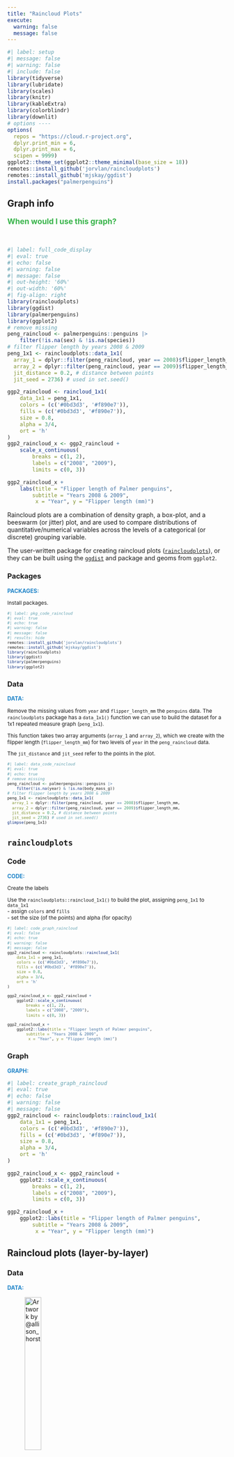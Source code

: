```yaml
---
title: "Raincloud Plots"
execute:
  warning: false
  message: false
---
```


```r
#| label: setup
#| message: false
#| warning: false
#| include: false
library(tidyverse)
library(lubridate)
library(scales)
library(knitr)
library(kableExtra)
library(colorblindr)
library(downlit)
# options ----
options(
  repos = "https://cloud.r-project.org",
  dplyr.print_min = 6, 
  dplyr.print_max = 6, 
  scipen = 9999)
ggplot2::theme_set(ggplot2::theme_minimal(base_size = 18))
remotes::install_github('jorvlan/raincloudplots')
remotes::install_github('mjskay/ggdist')
install.packages("palmerpenguins")
```



:::: {.callout-tip collapse="false"}
## Graph info
::: {style="font-size: 1.25em; color: #38B44A;"}
**When would I use this graph?**
:::

<br>

```r
#| label: full_code_display
#| eval: true
#| echo: false
#| warning: false
#| message: false
#| out-height: '60%'
#| out-width: '60%'
#| fig-align: right
library(raincloudplots)
library(ggdist)
library(palmerpenguins)
library(ggplot2)
# remove missing
peng_raincloud <- palmerpenguins::penguins |> 
    filter(!is.na(sex) & !is.na(species))
# filter flipper length by years 2008 & 2009
peng_1x1 <- raincloudplots::data_1x1(
  array_1 = dplyr::filter(peng_raincloud, year == 2008)$flipper_length_mm,
  array_2 = dplyr::filter(peng_raincloud, year == 2009)$flipper_length_mm,
  jit_distance = 0.2, # distance between points
  jit_seed = 2736) # used in set.seed() 

ggp2_raincloud <- raincloud_1x1(
    data_1x1 = peng_1x1,
    colors = (c('#0bd3d3', '#f890e7')),
    fills = (c('#0bd3d3', '#f890e7')),
    size = 0.8,
    alpha = 3/4,
    ort = 'h'
) 
ggp2_raincloud_x <- ggp2_raincloud +
    scale_x_continuous(
        breaks = c(1, 2),
        labels = c("2008", "2009"),
        limits = c(0, 3))

ggp2_raincloud_x + 
    labs(title = "Flipper length of Palmer penguins",
        subtitle = "Years 2008 & 2009", 
         x = "Year", y = "Flipper length (mm)")
```

Raincloud plots are a combination of density graph, a box-plot, and a beeswarm (or jitter) plot, and are used to compare distributions of quantitative/numerical variables across the levels of a categorical (or discrete) grouping variable.

The user-written package for creating raincloud plots ([`raincloudplots`](https://github.com/jorvlan/raincloudplots)), or they can be built using the [`ggdist`](https://mjskay.github.io/ggdist/) and package and geoms from `ggplot2`.
::::


:::: {.panel-tabset}

### Packages

::: {style="font-size: 0.90em; color: #1e83c8;"}
**PACKAGES:**
:::

::: {style="font-size: 0.85em;"}
Install packages.
:::


::: {style="font-size: 0.75em;"}
```r
#| label: pkg_code_raincloud
#| eval: true
#| echo: true
#| warning: false
#| message: false
#| results: hide
remotes::install_github('jorvlan/raincloudplots')
remotes::install_github('mjskay/ggdist')
library(raincloudplots)
library(ggdist)
library(palmerpenguins)
library(ggplot2)
```
:::

### Data

::: {style="font-size: 0.90em; color: #1e83c8;"}
**DATA:**
:::

::: {style="font-size: 0.85em;"}
Remove the missing values from `year` and `flipper_length_mm` the `penguins` data. The `raincloudplots` package has a `data_1x1()` function we can use to build the dataset for a 1x1 repeated measure graph (`peng_1x1`).

This function takes two array arguments (`array_1` and `array_2`), which we create with the flipper length (`flipper_length_mm`) for two levels of `year` in the `peng_raincloud` data. 

The `jit_distance` and `jit_seed` refer to the points in the plot.
:::

::: {style="font-size: 0.75em;"}
```r
#| label: data_code_raincloud
#| eval: true
#| echo: true
# remove missing
peng_raincloud <- palmerpenguins::penguins |> 
    filter(!is.na(year) & !is.na(body_mass_g))
# filter flipper length by years 2008 & 2009
peng_1x1 <- raincloudplots::data_1x1(
  array_1 = dplyr::filter(peng_raincloud, year == 2008)$flipper_length_mm,
  array_2 = dplyr::filter(peng_raincloud, year == 2009)$flipper_length_mm,
  jit_distance = 0.2, # distance between points
  jit_seed = 2736) # used in set.seed() 
glimpse(peng_1x1)
```
:::
::::

## `raincloudplots`

:::: {.panel-tabset}

### Code

::: {style="font-size: 0.90em; color: #1e83c8;"}
**CODE:**
:::

::: {style="font-size: 0.85em;"}

Create the labels

Use the `raincloudplots::raincloud_1x1()` to build the plot, assigning `peng_1x1` to `data_1x1`  
  - assign `colors` and `fills`  
  - set the size (of the points) and alpha (for opacity)
:::

::: {style="font-size: 0.75em;"}
```r
#| label: code_graph_raincloud
#| eval: false
#| echo: true 
#| warning: false
#| message: false
ggp2_raincloud <- raincloudplots::raincloud_1x1(
    data_1x1 = peng_1x1,
    colors = (c('#0bd3d3', '#f890e7')),
    fills = (c('#0bd3d3', '#f890e7')),
    size = 0.8,
    alpha = 3/4,
    ort = 'h'
) 

ggp2_raincloud_x <- ggp2_raincloud +
    ggplot2::scale_x_continuous(
        breaks = c(1, 2),
        labels = c("2008", "2009"),
        limits = c(0, 3))

ggp2_raincloud_x + 
    ggplot2::labs(title = "Flipper length of Palmer penguins",
        subtitle = "Years 2008 & 2009", 
         x = "Year", y = "Flipper length (mm)")
```
:::

### Graph

::: {style="font-size: 0.90em; color: #1e83c8;"}
**GRAPH:**
:::

```r
#| label: create_graph_raincloud
#| eval: true
#| echo: false
#| warning: false
#| message: false
ggp2_raincloud <- raincloudplots::raincloud_1x1(
    data_1x1 = peng_1x1,
    colors = (c('#0bd3d3', '#f890e7')),
    fills = (c('#0bd3d3', '#f890e7')),
    size = 0.8,
    alpha = 3/4,
    ort = 'h'
) 

ggp2_raincloud_x <- ggp2_raincloud +
    ggplot2::scale_x_continuous(
        breaks = c(1, 2),
        labels = c("2008", "2009"),
        limits = c(0, 3))

ggp2_raincloud_x + 
    ggplot2::labs(title = "Flipper length of Palmer penguins",
        subtitle = "Years 2008 & 2009", 
         x = "Year", y = "Flipper length (mm)")
```

::::

## Raincloud plots (layer-by-layer)

:::: {.panel-tabset}

### Data

::: {style="font-size: 0.90em; color: #1e83c8;"}
**DATA:**
:::

![Artwork by @allison_horst](../www/lter_penguins.png){fig-align="right" width="30%" height="30%"}

::: {style="font-size: 0.85em;"}
We'll use the `peng_raincloud` data (with the missing values removed from `species` and `body_mass_g`).
:::

::: {style="font-size: 0.75em;"}
```r
#| label: data_code_ggdist
#| eval: true
#| echo: true
# remove missing
peng_raincloud <- palmerpenguins::penguins |> 
    filter(!is.na(species) & !is.na(body_mass_g))
glimpse(peng_raincloud)
```
:::


### Box-plot

::: {style="font-size: 0.90em; color: #1e83c8;"}
**`ggplot2::geom_boxplot()`**
:::

::: {style="font-size: 0.85em;"}

Create the labels

For the first layer, we create a box-plot with `geom_boxplot()`, but include notches and removing the outliers. 

:::

::: {style="font-size: 0.75em;"}
```r
#| label: create_graph_raincloud2_box
#| eval: true
#| echo: true
#| warning: false
#| message: false
labs_raincloud_2 <- ggplot2::labs(
    title = "Flipper length of Palmer penguins",
         x = "Species", y = "Flipper length (mm)")
ggp2_box <- ggplot(peng_raincloud,
    aes( x = flipper_length_mm, y = species)) + 
  geom_boxplot(aes(fill = species),
    notch = TRUE, 
    notchwidth = 0.9,
    width = .15, 
    outlier.shape = NA)
ggp2_box + 
    labs_raincloud_2
```
:::

### Density

::: {style="font-size: 0.90em; color: #1e83c8;"}
**`ggdist::stat_halfeye()`**
:::

::: {style="font-size: 0.85em;"}

We then add the density with a `ggdist::stat_halfeye()` layer, mapping `species` to `fill`, and adjusting the size and shape of the density curve and shifting it slightly above the box-plot.
:::

::: {style="font-size: 0.75em;"}
```r
#| label: create_graph_raincloud2_halfeye
#| eval: true
#| echo: true
#| warning: false
#| message: false
ggp2_stat_halfeye <- ggp2_box +
  ggdist::stat_halfeye(aes(fill = species),
    adjust = 0.6, # shape = adjust * density estimator
    .width = 0, # can use probabilities or 0
    point_colour = NA, # removes the point in center
    orientation = "horizontal", # like the box-plot
    height = 0.5, # height of curve
    justification = -0.3 # shift vertically above box
) 
ggp2_stat_halfeye + 
    labs_raincloud_2
```
:::


### Points

::: {style="font-size: 0.90em; color: #1e83c8;"}
**`ggplot2::geom_point()`**
:::


::: {style="font-size: 0.85em;"}
The final layer is a `geom_point()`, mapping `fill` to `species` and setting `position` to `position_jitter()`. Additional adjustments to the points include:

- Using `shape = 21`, we can `color` the outside of the point (white makes it appear to glow). 

- Manually set the `height`, which refers to the vertical area for the points 

- Remove the legend for the entire graph with `theme(legend.position = "none")`

:::

::: {style="font-size: 0.75em;"}
```r
#| label: create_graph_raincloud2_jitter
#| eval: true
#| echo: true
#| warning: false
#| message: false
ggp2_jitter <- ggp2_stat_halfeye + 
    geom_point(aes(fill = species),
        shape = 21, 
        color = "#ffffff", 
        alpha = 1/3, size = 1.8,
    position = position_jitter(
      seed = 321, 
      height = .07)) + 
    theme(legend.position = "none")
ggp2_jitter + 
    labs_raincloud_2
```
:::

::::

## Even more Rainclouds!

:::: {.panel-tabset}

::: {style="font-size: 0.90em; color: #1e83c8;"}
**Original Post**
:::

### More examples

::: {style="font-size: 0.85em;"}
Cédric Scherer covered raincloud plots in [this great write-up](https://www.cedricscherer.com/2021/06/06/visualizing-distributions-with-raincloud-plots-and-how-to-create-them-with-ggplot2/) for [#TidyTuesday](https://github.com/rfordatascience/tidytuesday).

Cédric also covers some alternative methods for plotting the points (I particularly like using bands instead of points when displaying the rainclouds vertically).

We can switch to this layout by applying `ggplot2::coord_flip()` to the `ggp2_stat_halfeye` layer, then adding `geom_point()` with `shape` set to `95`
:::


::: {style="font-size: 0.75em;"}
```r
#| label: create_graph_raincloud2_point_lines
#| eval: true
#| echo: true
#| warning: false
#| message: false
ggp2_stat_halfeye + 
    ggplot2::coord_flip() + 
ggplot2::geom_point(
    shape = 95,
    size = 8,
    alpha = .2
  ) + 
    theme(legend.position = "none") + 
    labs_raincloud_2
```
:::


### #TidyTuesday example

::: {style="font-size: 0.90em; color: #1e83c8;"}
**Polished Graph**
:::

::: {style="font-size: 0.85em;"}
The code to re-create the #TidyTuesday graph is contained in this [gist.](https://gist.github.com/z3tt/8b2a06d05e8fae308abbf027ce357f01) 

![](../www/rainclouds_gist.png){fig-align="center" width="100%" height="100%"}

:::

### More resources

::: {style="font-size: 0.90em; color: #1e83c8;"}
**Read more**
:::

::: {style="font-size: 0.85em;"}
[Raincloud plots: a multi-platform tool for robust data visualization](https://www.ncbi.nlm.nih.gov/pmc/articles/PMC6480976/)

[Shape and point sizes in R](https://r-graphics.org/recipe-scatter-shapes)

[RainCloudPlots package on GitHub](https://github.com/RainCloudPlots/RainCloudPlots)
:::

::::
